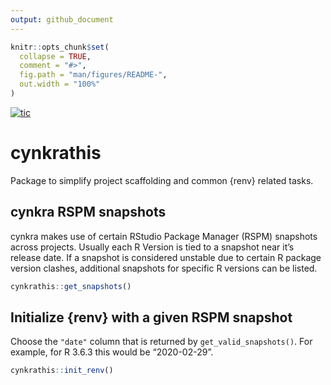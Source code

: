 ```yaml
---
output: github_document
---
```


<!-- README.md is generated from README.Rmd. Please edit that file -->

```r
knitr::opts_chunk$set(
  collapse = TRUE,
  comment = "#>",
  fig.path = "man/figures/README-",
  out.width = "100%"
)
```

<!-- badges: start -->
[![tic](https://github.com/cynkra/cynkrathis/workflows/tic/badge.svg?branch=master)](https://github.com/cynkra/cynkrathis/actions)
<!-- badges: end -->

# cynkrathis

Package to simplify project scaffolding and common {renv} related tasks.

## cynkra RSPM snapshots

cynkra makes use of certain RStudio Package Manager (RSPM) snapshots across projects.
Usually each R Version is tied to a snapshot near it's release date.
If a snapshot is considered unstable due to certain R package version clashes, additional snapshots for specific R versions can be listed.

```r
cynkrathis::get_snapshots()
```

## Initialize {renv} with a given RSPM snapshot

Choose the `"date"` column that is returned by `get_valid_snapshots()`.
For example, for R 3.6.3 this would be "2020-02-29".

```r
cynkrathis::init_renv()
```
